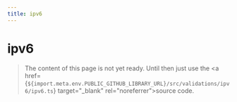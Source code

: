 ```yaml
---
title: ipv6
---
```


# ipv6

> The content of this page is not yet ready. Until then just use the <a href={`${import.meta.env.PUBLIC_GITHUB_LIBRARY_URL}/src/validations/ipv6/ipv6.ts`} target="\_blank" rel="noreferrer">source code</a>.

